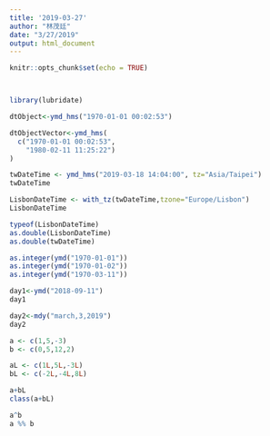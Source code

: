 ```yaml
---
title: '2019-03-27'
author: "林茂廷"
date: "3/27/2019"
output: html_document
---
```


```r
knitr::opts_chunk$set(echo = TRUE)
```
```r

```

```r

```

```r
library(lubridate)
```

```r
dtObject<-ymd_hms("1970-01-01 00:02:53") 
```

```r
dtObjectVector<-ymd_hms(
  c("1970-01-01 00:02:53",
    "1980-02-11 11:25:22")
)
```
```r
twDateTime <- ymd_hms("2019-03-18 14:04:00", tz="Asia/Taipei")
twDateTime
```
```r
LisbonDateTime <- with_tz(twDateTime,tzone="Europe/Lisbon")
LisbonDateTime
```
```r
typeof(LisbonDateTime)
as.double(LisbonDateTime)
as.double(twDateTime)
```
```r
as.integer(ymd("1970-01-01"))
as.integer(ymd("1970-01-02"))
as.integer(ymd("1970-03-11"))
```
```r
day1<-ymd("2018-09-11")
day1
```
```r
day2<-mdy("march,3,2019")
day2
```
```r
a <- c(1,5,-3)
b <- c(0,5,12,2)
```
```r
aL <- c(1L,5L,-3L)
bL <- c(-2L,-4L,8L)
```
```r
a+bL
class(a+bL)
```
```r
a^b
a %% b
```

